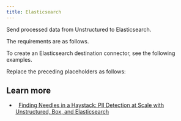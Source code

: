 ```yaml
---
title: Elasticsearch
---
```



<FirstTimeAPIDestinationConnector />

Send processed data from Unstructured to Elasticsearch.

The requirements are as follows.


<ElasticsearchPrerequisites />

To create an Elasticsearch destination connector, see the following examples.


<CodeGroup>
    <ElasticsearchSDK />
    <ElasticsearchAPIRESTCreate />
</CodeGroup>

Replace the preceding placeholders as follows:


<ElasticsearchAPIPlaceholders />

## Learn more

- <Icon icon="blog" />&nbsp;&nbsp;[Finding Needles in a Haystack: PII Detection at Scale with Unstructured, Box, and Elasticsearch](https://unstructured.io/blog/finding-needles-in-a-haystack-pii-detection-at-scale-with-unstructured-box-and-elasticsearch)

